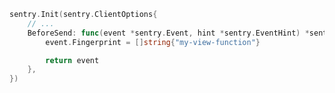 ```go
sentry.Init(sentry.ClientOptions{
	// ...
	BeforeSend: func(event *sentry.Event, hint *sentry.EventHint) *sentry.Event {
        event.Fingerprint = []string{"my-view-function"}

		return event
	},
})
```
